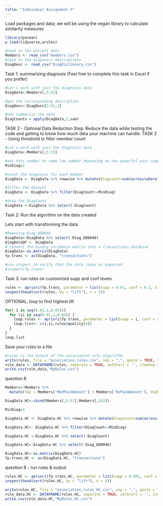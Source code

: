 ```yaml
---
title: "Individual Assignment 5"
---
```



Load packages and data; we will be using the vegan library to calculate similarity measures
```r

library(pacman)
p_load(tidyverse,arules)

#read in the patient data
Members <- read_csv("members.csv")
#read in the diagnosis descriptions
DiagDesc <- read_csv("DiagDictionary.csv")

```

Task 1: summarizing diagnosis (Feel free to complete this task in Excel if you prefer)
```r
#Let's work with just the diagnosis data
DiagData<-Members[,5:51]

#get the corresponding description
DiagDesc<-DiagDesc[5:51,3]

#now summarize the data
DiagCounts = apply(DiagData,2,sum)

```



TASK 2 - Optional Data Reduction Step: Reduce the data while testing the code and getting to know how much data your machine can handle. 
TASK 2 - Using threshold to filter member count
```r
#Let's work with just the diagnosis data
DiagData<-Members[,5:51]

#set this number to some low number depending on how powerful your computer is
MinDiag=3

#count the diagnosis for each member
DiagData <- DiagData %>% rowwise %>% mutate(DiagCount=sum(across(where(is.numeric))))

#filter the dataset
DiagData <- DiagData %>% filter(DiagCount>=MinDiag)

#drop the DiagCount
DiagData <-DiagData %>% select(-DiagCount)
```



Task 2: Run the algorithm on the data created

Lets start with transforming the data
```r
#Removing Diag_DD0046
DiagData<-DiagData %>% select(-Diag_DD0046)
DiagDataDF <- DiagData
# convert the binary incidence matrix into a transactions database
DiagData<-as.matrix(DiagData)
fp.trans <- as(DiagData, "transactions")

#use inspect to verify that the data looks as expected
#inspect(fp.trans)

```
Task 3: run rules on customized supp and conf levels
```r
rules <- apriori(fp.trans, parameter = list(supp = 0.01, conf = 0.1, target = "rules"))
inspect(head(sort(rules, by = "lift"), n = 3))
```

OPTIONAL: loop to find highest lift
```r
for( i in seq(0.01,1,0.05)){
  for (ii in seq(0.01,1,0.05)) {
    loop.rules <- apriori(fp.trans, parameter = list(supp = i, conf = ii, target = "rules"))
    loop.list<- c(i,ii,rules@quality[4])
  }
}
loop.list
```

Save your rules to a file

```r
#rules is the output of the association rule algorithm
write(rules, file = "association_rules.csv", sep = ",", quote = TRUE, row.names = FALSE)
rule_data <- DATAFRAME(rules, separate = TRUE, setStart = '', itemSep = ',', setEnd = '')
write.csv(rule_data,"MyRules.csv")
```

question 8
```r
Members<-Members %>%
  mutate(TA2 = Members['MedPaidAmount'] + Members['RxPaidAmount'], HighCost = ifelse(TA2>=30000,1,0))

DiagData.HC<-cbind(Members[,5:51],Members[,242])

MinDiag=3

DiagData.HC <- DiagData.HC %>% rowwise %>% mutate(DiagCount=sum(across(where(is.numeric))))

DiagData.HC<- DiagData.HC %>% filter(DiagCount>=MinDiag)

DiagData.HC <-DiagData.HC %>% select(-DiagCount)

DiagData.HC<-DiagData.HC %>% select(-Diag_DD0046)

DiagData.HC<-as.matrix(DiagData.HC)
fp.trans.HC <- as(DiagData.HC, "transactions")

```
question 8 - run rules & output
```r
rules.HC <- apriori(fp.trans.HC, parameter = list(supp = 0.001, conf = 0.1, target = "rules"),appearance = list(rhs = "HighCost"))
inspect(head(sort(rules.HC, by = "lift"), n = 5))

write(rules.HC, file = "association_rules_HC.csv", sep = ",", quote = TRUE, row.names = FALSE)
rule_data.HC <- DATAFRAME(rules.HC, separate = TRUE, setStart = '', itemSep = ',', setEnd = '')
write.csv(rule_data.HC,"MyRules_HC.csv")
```


